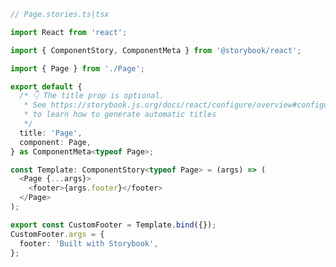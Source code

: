 ```ts
// Page.stories.ts|tsx

import React from 'react';

import { ComponentStory, ComponentMeta } from '@storybook/react';

import { Page } from './Page';

export default {
  /* 👇 The title prop is optional.
   * See https://storybook.js.org/docs/react/configure/overview#configure-story-loading
   * to learn how to generate automatic titles
   */
  title: 'Page',
  component: Page,
} as ComponentMeta<typeof Page>;

const Template: ComponentStory<typeof Page> = (args) => (
  <Page {...args}>
    <footer>{args.footer}</footer>
  </Page>
);

export const CustomFooter = Template.bind({});
CustomFooter.args = {
  footer: 'Built with Storybook',
};
```